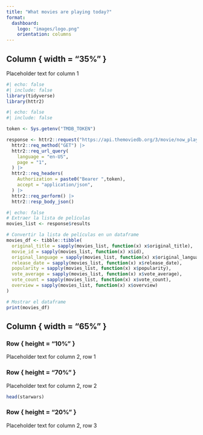 ```yaml
---
title: "What movies are playing today?"
format:
  dashboard:
    logo: "images/logo.png"
    orientation: columns
---
```


## Column { width = "35%" }

Placeholder text for column 1

```r
#| echo: false
#| include: false
library(tidyverse)
library(httr2)
```

```r
#| echo: false
#| include: false

token <- Sys.getenv("TMDB_TOKEN")

response <- httr2::request("https://api.themoviedb.org/3/movie/now_playing") |> 
  httr2::req_method("GET") |> 
  httr2::req_url_query(
    language = "en-US",
    page = "1",
  ) |> 
  httr2::req_headers(
    Authorization = paste0("Bearer ",token),
    accept = "application/json",
  ) |> 
  httr2::req_perform() |>
  httr2::resp_body_json()
```

```r
#| echo: false
# Extraer la lista de películas
movies_list <- response$results

# Convertir la lista de películas en un dataframe
movies_df <- tibble::tibble(
  original_title = sapply(movies_list, function(x) x$original_title),
  movie_id = sapply(movies_list, function(x) x$id),
  original_language = sapply(movies_list, function(x) x$original_language),
  release_date = sapply(movies_list, function(x) x$release_date),
  popularity = sapply(movies_list, function(x) x$popularity),
  vote_average = sapply(movies_list, function(x) x$vote_average),
  vote_count = sapply(movies_list, function(x) x$vote_count),
  overview = sapply(movies_list, function(x) x$overview)
)

# Mostrar el dataframe
print(movies_df)
```



## Column { width = "65%" }

### Row { height = "10%" }

Placeholder text for column 2, row 1

### Row { height = "70%" }

Placeholder text for column 2, row 2
```r
head(starwars)
```


### Row { height = "20%" }

Placeholder text for column 2, row 3